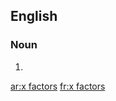==English==

===Noun===
{{head|en|plural}}

# {{plural of|x factor|lang=en|nocat=1}}

[[ar:x factors]]
[[fr:x factors]]